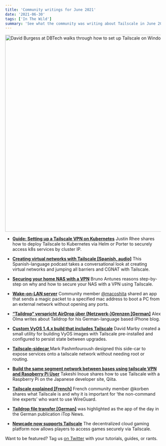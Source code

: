 ```yaml
---
title: 'Community writings for June 2021'
date: '2021-06-30'
tags: ['In The Wild']
summary: 'See what the community was writing about Tailscale in June 2021 '
---
```


<NewsletterRepublishing />

<Image src="/images/2021-06_in-the_wild/lets-setup-tailscale.png" width="1214" height="638" alt="David Burgess at DBTech walks through how to set up Tailscale on Windows and Linux." link="https://www.youtube.com/watch?v=jDYyC9gF774" showCaption />

- **[Guide: Setting up a Tailscale VPN on Kubernetes](https://blog.getporter.dev/kubernetes-x-tailscale/)**
  Justin Rhee shares how to deploy Tailscale to Kubernetes via Helm or Porter to securely access k8s services by cluster IP.

- **[Creating virtual networks with Tailscale [Spanish, audio]](https://ugeek.github.io/post/2021-06-17-creando-redes-virtuales-y-saltando-todas-la-barreras-y-cg-nat-con-tailscale.html)**
  This Spanish-language podcast takes a conversational look at creating virtual networks and jumping all barriers and CGNAT with Tailscale.

- **[Securing your home NAS with a VPN](https://blog.nootch.net/post/securing-home-nas/)**
  Bruno Antunes reasons step-by-step on why and how to secure your NAS with a VPN using Tailscale.

- **[Wake-on-LAN server](https://github.com/macoshita/wakeonlan-server)**
  Community member [@macoshita](https://twitter.com/macoshita/status/1400872545956491265) shared an app that sends a magic packet to a specified mac address to boot a PC from an external network without opening any ports.

- **[“Taildrop“ verspricht AirDrop über (Netzwerk‑)Grenzen [German]](https://www.iphoneblog.de/2021/06/01/taildrop-verspricht-airdrop-uber-netzwerk-grenzen/)**
  Alex Olma writes about Taildrop for his German-language based iPhone blog.

- **[Custom VyOS 1.4.x build that includes Tailscale](https://github.com/DMarby/vyos-tailscale)**
  David Marby created a small utility for building VyOS images with Tailscale pre-installed and configured to persist state between upgrades.

- **[Tailscale-sidecar ](https://github.com/markpash/tailscale-sidecar)**
  Mark Pashmfouroush designed this side-car to expose services onto a tailscale network without needing root or routing.

- **[Build the same segment network between bases using tailscale VPN and Raspberry Pi User](https://qiita.com/tinoue@github/items/ebcdf5423d87df0ad7cc?utm_source=dlvr.it&utm_medium=twitter)**
  Takeshi Inoue shares how to use Tailscale with a Raspberry Pi on the Japanese developer site, Qiita.

- **[Tailscale explained [French]](https://korben.info/tailscale-reseau-prive-virtuel.html)**
  French community member @korben shares what Tailscale is and why it is important for ‘the non-command line experts’ who want to use WireGuard.

- **[Taildrop file transfer [German]](https://www.itopnews.de/2021/06/app-des-tages-tailscale-neu-mit-datei-austausch/)**
  was highlighted as the app of the day in the German publication iTop News.

- **[Newcade now supports Tailscale](https://mobile.twitter.com/newcadecom/status/1400921112712785924)**
  The decentralized cloud gaming platform now allows players to access games securely via Tailscale.

Want to be featured? Tag us [on Twitter](https://twitter.com/tailscale) with your tutorials, guides, or rants.